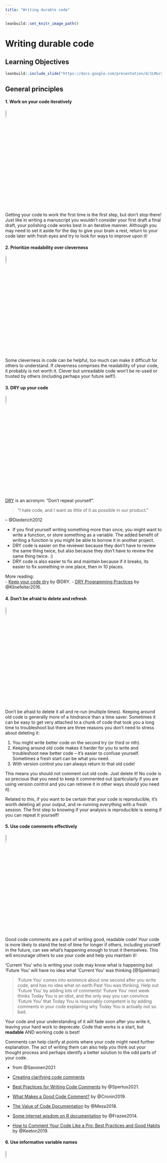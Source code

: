 ```yaml
---
title: "Writing durable code"
---
```


```r
leanbuild::set_knitr_image_path()
```

# Writing durable code

## Learning Objectives

```r
leanbuild::include_slide("https://docs.google.com/presentation/d/1LMurysUhCjZb7DVF6KS9QmJ5NBjwWVjRn40MS9f2noE/edit#slide=id.gf7bed24491_1_51")
```

## General principles

#### 1. Work on your code iteratively
<img src="resources/images/iterative.png" width="8%">

Getting your code to work the first time is the first step, but don't stop there! 
Just like in writing a manuscript you wouldn't consider your first draft a final draft, your polishing code works best in an iterative manner. Although you may need to set it aside for the day to give your brain a rest, return to your code later with fresh eyes and try to look for ways to improve upon it! 

#### 2. Prioritize readability over cleverness
<img src="resources/images/readable.png" width="8%">

Some cleverness in code can be helpful, too much can make it difficult for others to understand. If cleverness comprises the readability of your code, it probably is not worth it. Clever but unreadable code won't be re-used or trusted by others (including perhaps your future self!).

#### 3. DRY up your code
<img src="resources/images/DRY.png" width="8%">

[DRY](https://web.archive.org/web/20131204221336/http://programmer.97things.oreilly.com/wiki/index.php/Don't_Repeat_Yourself) is an acronym: "Don't repeat yourself".

> "I hate code, and I want as little of it as possible in our product." 

– @Diederich2012

- If you find yourself writing something more than once, you might want to write a function, or store something as a variable. The added benefit of writing a function is you might be able to borrow it in another project. 
- DRY code is easier on the reviewer because they don't have to review the same thing twice, but also because they don't have to review the same thing twice. :)
- DRY code is also easier to fix and maintain because if it breaks, its easier to fix something in one place, then in 10 places. 

More reading:  
- [Keep your code dry](https://www.drycode.io/) by @DRY.
- [DRY Programming Practices](https://metova.com/dry-programming-practices/) by @Klinefelter2016.

#### 4. Don't be afraid to delete and refresh  
<img src="resources/images/delete.png" width="8%">

Don’t be afraid to delete it all and re-run (multiple times). Keeping around old code is generally more of a hindrance than a time saver. Sometimes it can be easy to get very attached to a chunk of code that took you a long time to troubleshoot but there are three reasons you don't need to stress about deleting it:  

1) You might write better code on the second try (or third or nth). 
2) Keeping around old code makes it harder for you to write and troubleshoot new better code -- it's easier to confuse yourself. Sometimes a fresh start can be what you need. 
3) With version control you can always return to that old code! 

This means you should not comment out old code. Just delete it! No code is so precious that you need to keep it commented out (particularly if you are using version control and you can retrieve it in other ways should you need it). 

Related to this, if you want to be certain that your code is reproducible, it's worth deleting all your output, and re-running everything with a fresh session. The first step to knowing if your analysis is reproducible is seeing if you can repeat it yourself!

#### 5. Use code comments effectively  
<img src="resources/images/comment.png" width="8%">

Good code comments are a part of writing good, readable code! Your code is more likely to stand the test of time for longer if others, including yourself in the future, can see what’s happening enough to trust it themselves. This will encourage others to use your code and help you maintain it!

'Current You' who is writing your code may know what is happening but 'Future You' will have no idea what 'Current You' was thinking [@Spielman]:

> 'Future You' comes into existence about one second after you write code, and has no idea what on earth Past You was thinking. Help out 'Future You' by adding lots of comments! 'Future You' next week thinks Today You is an idiot, and the only way you can convince 'Future You' that Today You is reasonably competent is by adding comments in your code explaining why Today You is actually not so bad.

Your code and your understanding of it will fade soon after you write it, leaving your hard work to deprecate. Code that works is a start, but **readable** AND working code is best!

Comments can help clarify at points where your code might need further explanation. The act of writing them can also help you think out your thought process and perhaps identify a better solution to the odd parts of your code.

- from @Savonen2021

- [Creating clarifying code comments](https://jhudatascience.org/Documentation_and_Usability/creating-clarifying-code-comments.html#creating-clarifying-code-comments)
- [Best Practices for Writing Code Comments](https://stackoverflow.blog/2021/07/05/best-practices-for-writing-code-comments/) by @Spertus2021.
- [What Makes a Good Code Comment?](https://itnext.io/what-makes-a-good-code-comment-5267debd2c24) by @Cronin2019.  
- [The Value of Code Documentation](https://www.olioapps.com/blog/the-value-of-code-documentation/) by @Meza2018.  
- [Some internet wisdom on R documentation](http://alyssafrazee.com/2014/04/20/rdocs.html) by @Frazee2014.  
- [How to Comment Your Code Like a Pro: Best Practices and Good Habits](https://www.elegantthemes.com/blog/wordpress/how-to-comment-your-code-like-a-pro-best-practices-and-good-habits) by @Keeton2019.  

#### 6. Use informative variable names
<img src="resources/images/variable-name.png" width="8%">

Try to avoid using variable names that have no meaning like `tmp` or `x`, or `i`. Meaningful variable names make your code more readable! Additionally, variable names that are longer than one letter are much easier to search and replace if needed. One letter variables are hard to replace and hard to read.

> 1 Write Intention-Revealing Names
> 2 Use Consistent Notation for Naming Convention
> 3 Use Standard Terms
> 4 Do Not Number Variable Name
> 5 When you find another way to name variable, Refactor as fast as possible

More reading:    
- [Data Scientists: Your Variable Names Are Awful. Here’s How to Fix Them](https://towardsdatascience.com/data-scientists-your-variable-names-are-awful-heres-how-to-fix-them-89053d2855be) by @Koehrsen2019.
- [Writing Variable — Informative, Descriptive & Elegant](https://medium.datadriveninvestor.com/writing-variable-informative-descriptive-elegant-1dd6f3f15db3) by @Hobert2018. 

#### 7. Follow a code style 
<img src="resources/images/style.png" width="8%">

Just like when writing doesN"t FoLLOW conv3nTi0Ns OR_sPAcinng 0r sp3llinG it can be distracting, the same goes for code. Your code may even work all the same, but for others, a lack of consistent style can make it difficult to read and understand. For reproducibility purposes, readability is important! The easier you can make it on your readers, the more likely they will be able to understand and reproduce the results. 

There are different style guides out there that people adhere to. It doesn't matter so much which one you choose, so much that you pick one and stick to it for a particular project.  

_Python style guides_: 
- [PEP8 style guide](https://www.python.org/dev/peps/pep-0008/) @PEP8. 
- [Google Python style guide](https://google.github.io/styleguide/pyguide.html) @GooglePython.

_R style guides_:     
- [Hadley Wickham's Style guide](http://adv-r.had.co.nz/Style.html) @Wickham.
- [Google R style guide](https://google.github.io/styleguide/Rguide.html) @GoogleR.

Although writing code following a style as you are writing is a good practice, we're all human and that can be tricky to do, so we recommend using an automatic styler on your code to fix up your code for you. 
For Python code, you can use [python black](https://black.readthedocs.io/en/stable/) and for R, [styler](https://www.tidyverse.org/blog/2017/12/styler-1.0.0/). 


#### 8. Set the seed if your analysis has randomness involved
<img src="resources/images/seeds.png" width="8%">

If any randomness is involved in your analysis, you will want to set the seed in order for your results to be reproducible. 

In brief, computers don't actually create numbers randomly they create [numbers pseudorandomly](https://en.wikipedia.org/wiki/Pseudorandom_number_generator). But if you want your results to be reproducible, you should give your computer a seed by which to create random numbers. This will allow anyone who re-runs your analysis to have a positive control and eliminate randomness as a reason the results were not reproducible. 

<details> <summary> For more on how setting the seed works -- a quick experiment </summary>
To illustrate how seeds work, run we'll run a quick experiment with setting the seed here: 

First let's set a seed (it doesn't matter what number we use, just that we pick a number), so let's use `1234` and then create a "random" number. 

```r
# Set the seed: 
set.seed(1234)

# Now create a random number again
runif(1)
```

Now if we try a different seed, we will get a different "random" number. 

```r
# Set a different seed: 
set.seed(4321)

# Now create a random number again
runif(1)
```

But, if we return to the original seed we used, `1234`, we will get the original "random" number we got.  

```r
# Set this back to the original seed
set.seed(1234)

# Now we'll get the same "random" number we got when we set the seed to 1234 previously
runif(1)
```

</details>

More reading on setting the seed:  
- [Set seed](https://r-coder.com/set-seed-r/)
- [Generating random numbers](http://www.cookbook-r.com/Numbers/Generating_random_numbers/)

#### To review general principles:    
```r
leanbuild::include_slide("https://docs.google.com/presentation/d/1LMurysUhCjZb7DVF6KS9QmJ5NBjwWVjRn40MS9f2noE/edit#slide=id.gfc9e5f916a_0_89")
```

## Get the exercise project files (or continue with the files you used in the previous chapter)

<details> <summary>How to get the _Python project example files_</summary>
To get the _Python project example files_, [click this link](https://raw.githubusercontent.com/jhudsl/Reproducibility_in_Cancer_Informatics/main/chapter-zips/python-heatmap-chapt-7.zip).

```bash
mkdir -p chapter-zips
wget -O chapter-zips/python-heatmap-chapt-7.zip https://raw.githubusercontent.com/jhudsl/Reproducibility_in_Cancer_Informatics/main/chapter-zips/python-heatmap-chapt-7.zip
```

Now double click your chapter zip file to unzip. For Windows you may have to [follow these instructions](https://support.microsoft.com/en-us/windows/zip-and-unzip-files-f6dde0a7-0fec-8294-e1d3-703ed85e7ebc)).

```bash
unzip -o chapter-zips/python-heatmap-chapt-7.zip -d chapter-zips/
```
</details>

<details> <summary>How to get the _R project example files_</summary>
To get the _R project example files_, [click this link](https://raw.githubusercontent.com/jhudsl/Reproducibility_in_Cancer_Informatics/main/chapter-zips/r-heatmap-chapt-7.zip).

```bash
mkdir -p chapter-zips
wget -O chapter-zips/r-heatmap-chapt-7.zip https://raw.githubusercontent.com/jhudsl/Reproducibility_in_Cancer_Informatics/main/chapter-zips/r-heatmap-chapt-7.zip
```

Now double click your chapter zip file to unzip. For Windows you may have to [follow these instructions](https://support.microsoft.com/en-us/windows/zip-and-unzip-files-f6dde0a7-0fec-8294-e1d3-703ed85e7ebc)).

```bash
unzip -o chapter-zips/r-heatmap-chapt-7.zip -d chapter-zips/
```
</details>

## Exercise: Make code more durable!

<details> <summary>Python version of the exercise</summary>

1. Start up JuptyerLab with running `juptyer lab` from your command line.
2. Activate your conda environment using `conda activate reproducible-python`. 
3. Open up your notebook you made in the previous chapter `make-heatmap.ipynb`
4. Now we'll work on applying the principles from this chapter to the code.





</details>

<details> <summary>R version of the exercise</summary>

1. Open up RStudio.
2. Open up the notebook you created in the previous chapter.  
3. Now we'll work on applying the principles from this chapter to the code. We'll cover some of the key points here, but then we encourage you to dig into the fully transformed notebook we will link at the end of this section. 

**Get rid of setwd**

_Rationale:_  `setwd()` almost never work for anyone besides the one person who wrote it. And in a few days/weeks it may not work for them either.  

_Before:_  
```
setwd("Super specific/filepath/that/noone/else/has/")
```
_After:_  
Now that we are working from a notebook, we know that the default [current directory is wherever the notebook is placed!](https://bookdown.org/yihui/rmarkdown-cookbook/working-directory.html)

_Related readings:_ [Jenny Bryan will light your computer on fire if you use setwd](https://www.tidyverse.org/blog/2017/12/workflow-vs-script/)

**Give the variables more informative names**

`xx` doesn't tell us what is in the data here. Also by using the `readr::read_tsv()` from tidyverse we'll get a cleaner, faster read and won't have to specify `sep` argument. Note we are also fixing some spacing and using `<-` so that we can stick to readability conventions. 

_Before:_  
```
xx=read.csv("metadata_SRP070849.tsv", sep = "\t")
```
_After:_  
```
metadata <- readr::read_tsv("metadata_SRP070849.tsv")
```

4. Run your notebook through `styler`. First you'll need to install it and add it to your `renv`.
```
install.packages("styler")
```
Then add it to your `renv` by running: 
```
renv::snapshot()
```
Now you can automatically style your code by running this command from your Console (be sure to replace the `"make-heatmap.Rmd"` with whatever you have named your notebook:   
```
styler::style_file("make-heatmap.Rmd")
```

</details>










